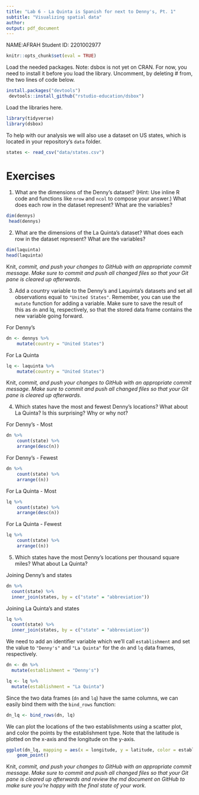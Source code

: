 ```yaml
---
title: "Lab 6 - La Quinta is Spanish for next to Denny's, Pt. 1"
subtitle: "Visualizing spatial data"
author: 
output: pdf_document
---
```

NAME:AFRAH
Student ID: 2201002977


```r
knitr::opts_chunk$set(eval = TRUE)
```

Load the needed packages. Note: dsbox is not yet on CRAN. For now, you need to install it before you load the library. Uncomment, by deleting # from, the two lines of code below.

```r
install.packages("devtools")
 devtools::install_github("rstudio-education/dsbox")
```

Load the libraries here.

```r
library(tidyverse)
library(dsbox)
```

To help with our analysis we will also use a dataset on US states, which is located in your repository's `data` folder.

```r
states <- read_csv("data/states.csv")
```

# Exercises

1.  What are the dimensions of the Denny's dataset?
    (Hint: Use inline R code and functions like `nrow` and `ncol` to compose your answer.) What does each row in the dataset represent?
    What are the variables?
    
```r
dim(dennys)
 head(dennys)
```
\textcolor{red}{The `dennys` dataset has 1,643 rows and 6 columns. Each row represents location information about a denny's restaurant.}


2.  What are the dimensions of the La Quinta's dataset? 
    What does each row in the dataset represent?
    What are the variables?
    
    
```r
dim(laquinta)
head(laquinta)
```
\textcolor{red}{This dataset has 909 rows and 6 columns. Each row represents location information about laquinta's hotel.}

Knit, *commit, and push your changes to GitHub with an appropriate commit message. Make sure to commit and push all changed files so that your Git pane is cleared up afterwards.*


3.  Add a country variable to the Denny's and Laquinta's datasets and set all observations equal to `"United States"`. Remember, you can use the `mutate` function for adding a variable. Make sure to save the result of this as `dn` and lq, respectively, so that the stored data frame contains the new variable going forward.

For Denny's

```r
dn <- dennys %>%
    mutate(country = "United States")
```


For La Quinta
```r
lq <- laquinta %>%
    mutate(country = "United States")
```

Knit, *commit, and push your changes to GitHub with an appropriate commit message. Make sure to commit and push all changed files so that your Git pane is cleared up afterwards.*


4.  Which states have the most and fewest Denny's locations? What about La Quinta? Is this surprising? Why or why not?

For Denny's - Most

```r
dn %>%
    count(state) %>%
    arrange(desc(n))
```

\textcolor{red}{CA, which stands for California has the most Denny's locations. It is not surprising because it is the largest state in the US by population.}

For Denny's - Fewest

```r
dn %>%
    count(state) %>%
    arrange((n))
```

\textcolor{red}{DE, Delaware has the fewest locations. It is not surprising because it is one of the smallest US states by population.}

For La Quinta - Most

```r
lq %>%
    count(state) %>%
    arrange(desc(n))
```

\textcolor{red}{TX, Texas has the most La Quinta locations. The surprising thing is that Texas has more locations than California. This despite the fact that California has more population and has stronger economy than Texas}

For La Quinta - Fewest

```r
lq %>%
    count(state) %>%
    arrange((n))
```

\textcolor{red}{10 states with only one La Quinta Locations}


5. Which states have the most Denny's locations per thousand square miles? What about La Quinta?

\textcolor{red}{We are interested in the number of locations per state, which we could find in Denny's or La Quinta's datasets, and the area of each state, which is only available in the `states` dataset, which we imported earlier from the Data folder using the code `states <- read_csv("data/states.csv")`.}

Joining Denny's and states

```r
dn %>%
  count(state) %>%
  inner_join(states, by = c("state" = "abbreviation"))
```

Joining La Quinta's and states

```r
lq %>%
  count(state) %>%
  inner_join(states, by = c("state" = "abbreviation"))
```

We need to add an identifier variable which we'll call `establishment` and set the value to `"Denny's"` and `"La Quinta"` for the `dn` and `lq` data frames, respectively.

```r
dn <- dn %>%
  mutate(establishment = "Denny's")
```


``` r
lq <- lq %>%
  mutate(establishment = "La Quinta")
```

Since the two data frames (`dn` and `lq`) have the same columns, we can easily bind them with the `bind_rows` function:

```r
dn_lq <- bind_rows(dn, lq)
```

We can plot the locations of the two establishments using a scatter plot, and color the points by the establishment type.
Note that the latitude is plotted on the x-axis and the longitude on the y-axis.

```r
ggplot(dn_lq, mapping = aes(x = longitude, y = latitude, color = establishment)) +
    geom_point()
```

\textcolor{red}{The graph figure shows that indeed there are many La Quinta hotels that located next to Denny's restaurants. We could also see from the figure that there is the presence of the two chains across the US as the figure almost depict the exact map of the country. The figure also indicates the presence of these chains in Alaska (top-left), Hawaii (bottom-left), and some cities in Central America(bottom-right)}

Knit, *commit, and push your changes to GitHub with an appropriate commit message. Make sure to commit and push all changed files so that your Git pane is cleared up afterwards and review the md document on GitHub to make sure you're happy with the final state of your work.*